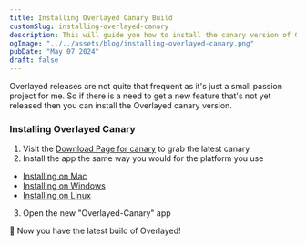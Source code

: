 ```yaml
---
title: Installing Overlayed Canary Build
customSlug: installing-overlayed-canary
description: This will guide you how to install the canary version of Overlayed to get new features and fixes
ogImage: "../../assets/blog/installing-overlayed-canary.png"
pubDate: "May 07 2024"
draft: false
---
```


Overlayed releases are not quite that frequent as it's just a small passion project for me. So if there is a need to get a new feature that's not yet released then you can install the Overlayed canary version.

### Installing Overlayed Canary

1. Visit the <a target="_blank" href="/canary">Download Page for canary</a> to grab the latest canary
2. Install the app the same way you would for the platform you use

- <a target="_blank" href="/blog/installing-overlayed-on-mac">Installing on Mac</a>
- <a target="_blank" href="/blog/installing-overlayed-on-windows">Installing on Windows</a>
- <a target="_blank" href="/blog/installing-overlayed-on-linux">Installing on Linux</a>
3. Open the new "Overlayed-Canary" app


🪩 Now you have the latest build of Overlayed!
